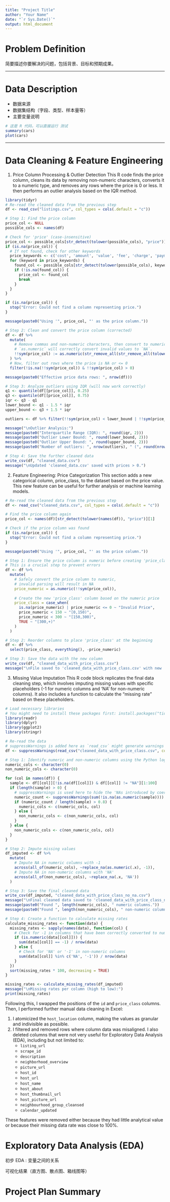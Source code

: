 ```yaml
---
title: "Project Title"
author: "Your Name"
date: "`r Sys.Date()`"
output: html_document
---
```


# Problem Definition

简要描述你要解决的问题，包括背景、目标和预期成果。

---

# Data Description

- 数据来源
- 数据集结构（字段、类型、样本量等）
- 主要变量说明

```r
# 这是 R 代码，可以直接运行 测试
summary(cars)
plot(cars)
```
---

# Data Cleaning & Feature Engineering
1. Price Column Processing & Outlier Detection
This R code finds the price column, cleans its data by removing non-numeric characters, converts it to a numeric type, and removes any rows where the price is 0 or less. It then performs an outlier analysis based on the IQR method.
```r
library(tidyr)
# Re-read the cleaned data from the previous step
df <- read_csv("listings.csv", col_types = cols(.default = "c"))

# Step 1: Find the price column
price_col <- NULL
possible_cols <- names(df)

# Check for 'price' (case-insensitive)
price_col <- possible_cols[str_detect(tolower(possible_cols), "price")][1]
if (is.na(price_col)) {
  # If not found, check for other keywords
  price_keywords <- c('cost', 'amount', 'value', 'fee', 'charge', 'payment')
  for (keyword in price_keywords) {
    found_col <- possible_cols[str_detect(tolower(possible_cols), keyword)][1]
    if (!is.na(found_col)) {
      price_col <- found_col
      break
    }
  }
}

if (is.na(price_col)) {
  stop("Error: Could not find a column representing price.")
}

message(paste0("Using '", price_col, "' as the price column."))

# Step 2: Clean and convert the price column (corrected)
df <- df %>%
  mutate(
    # Remove commas and non-numeric characters, then convert to numeric.
    # `as.numeric` will correctly convert invalid values to `NA`.
    !!sym(price_col) := as.numeric(str_remove_all(str_remove_all(tolower(!!sym(price_col)), ","), "[^\\d.-]"))
  ) %>%
  # Now, filter out rows where the price is NA or <= 0
  filter(!is.na(!!sym(price_col)) & !!sym(price_col) > 0)

message(paste0("Effective price data rows: ", nrow(df)))

# Step 3: Analyze outliers using IQR (will now work correctly)
q1 <- quantile(df[[price_col]], 0.25)
q3 <- quantile(df[[price_col]], 0.75)
iqr <- q3 - q1
lower_bound <- q1 - 1.5 * iqr
upper_bound <- q3 + 1.5 * iqr

outliers <- df %>% filter(!!sym(price_col) < lower_bound | !!sym(price_col) > upper_bound)

message("\nOutlier Analysis:")
message(paste0("Interquartile Range (IQR): ", round(iqr, 2)))
message(paste0("Outlier Lower Bound: ", round(lower_bound, 2)))
message(paste0("Outlier Upper Bound: ", round(upper_bound, 2)))
message(paste0("Number of outliers: ", nrow(outliers), " (", round(nrow(outliers) / nrow(df) * 100, 2), "% of data)"))

# Step 4: Save the further cleaned data
write_csv(df, "cleaned_data.csv")
message("\nUpdated 'cleaned_data.csv' saved with prices > 0.")

```
2. Feature Engineering: Price Categorization
This section adds a new categorical column, price_class, to the dataset based on the price value. This new feature can be useful for further analysis or machine learning models.
```r
# Re-read the cleaned data from the previous step
df <- read_csv("cleaned_data.csv", col_types = cols(.default = "c"))

# Find the price column again
price_col <- names(df)[str_detect(tolower(names(df)), "price")][1]

# Check if the price column was found
if (is.na(price_col)) {
  stop("Error: Could not find a column representing price.")
}

message(paste0("Using '", price_col, "' as the price column."))

# Step 1: Ensure the price column is numeric before creating 'price_class'
# This is a crucial step to prevent errors
df <- df %>%
  mutate(
    # Safely convert the price column to numeric,
    # invalid parsing will result in NA
    price_numeric = as.numeric(!!sym(price_col)),
    
    # Create the new 'price_class' column based on the numeric price
    price_class = case_when(
      is.na(price_numeric) | price_numeric <= 0 ~ "Invalid Price",
      price_numeric < 150 ~ "[0,150)",
      price_numeric < 300 ~ "[150,300)",
      TRUE ~ "[300,+)"
    )
  )

# Step 2: Reorder columns to place 'price_class' at the beginning
df <- df %>%
  select(price_class, everything(), -price_numeric)

# Step 3: Save the data with the new column
write_csv(df, "cleaned_data_with_price_class.csv")
message("\nFile saved to 'cleaned_data_with_price_class.csv' with new 'price_class' column.")

```
3. Missing Value Imputation
This R code block replicates the final data cleaning step, which involves imputing missing values with specific placeholders (-1 for numeric columns and 'NA' for non-numeric columns). It also includes a function to calculate the "missing rate" based on these placeholders.
```r
# Load necessary libraries
# You might need to install these packages first: install.packages("tidyverse")
library(readr)
library(dplyr)
library(ggplot2)
library(stringr)

# Re-read the data
# suppressWarnings is added here as `read_csv` might generate warnings
df <- suppressWarnings(read_csv("cleaned_data_with_price_class.csv", col_types = cols(.default = "c")))

# Step 1: Identify numeric and non-numeric columns using the Python logic
numeric_cols <- character(0)
non_numeric_cols <- character(0)

for (col in names(df)) {
  sample <- df[[col]][!is.na(df[[col]]) & df[[col]] != "NA"][1:100]
  if (length(sample) > 0) {
    # suppressWarnings is used here to hide the 'NAs introduced by coercion' warnings
    numeric_count <- suppressWarnings(sum(!is.na(as.numeric(sample))))
    if (numeric_count / length(sample) > 0.8) {
      numeric_cols <- c(numeric_cols, col)
    } else {
      non_numeric_cols <- c(non_numeric_cols, col)
    }
  } else {
    non_numeric_cols <- c(non_numeric_cols, col)
  }
}

# Step 2: Impute missing values
df_imputed <- df %>%
  mutate(
    # Impute NA in numeric columns with -1
    across(all_of(numeric_cols), ~replace_na(as.numeric(.x), -1)),
    # Impute NA in non-numeric columns with 'NA'
    across(all_of(non_numeric_cols), ~replace_na(.x, 'NA'))
  )

# Step 3: Save the final cleaned data
write_csv(df_imputed, "cleaned_data_with_price_class_no_na.csv")
message("\nFinal cleaned data saved to 'cleaned_data_with_price_class_no_na.csv'.")
message(paste0("Found ", length(numeric_cols), " numeric columns."))
message(paste0("Found ", length(non_numeric_cols), " non-numeric columns."))

# Step 4: Create a function to calculate missing rates
calculate_missing_rates <- function(data) {
  missing_rates <- sapply(names(data), function(col) {
    # Check for -1 in columns that have been correctly converted to numeric
    if (is.numeric(data[[col]])) {
      sum(data[[col]] == -1) / nrow(data)
    } else {
      # Check for 'NA' or '-1' in non-numeric columns
      sum(data[[col]] %in% c('NA', '-1')) / nrow(data)
    }
  })
  sort(missing_rates * 100, decreasing = TRUE)
}

missing_rates <- calculate_missing_rates(df_imputed)
message("\nMissing rates per column (high to low):")
print(missing_rates)
```
Following this, I swapped the positions of the `id` and `price_class` columns. Then, I performed further manual data cleaning in Excel:

1.  I atomicized the `host_location` column, making the values as granular and indivisible as possible.
2.  I filtered and removed rows where column data was misaligned. I also deleted columns that were not very useful for Exploratory Data Analysis (EDA), including but not limited to:
    * `listing_url`
    * `scrape_id`
    * `description`
    * `neighborhood_overview`
    * `picture_url`
    * `host_id`
    * `host_url`
    * `host_name`
    * `host_about`
    * `host_thumbnail_url`
    * `host_picture_url`
    * `neighbourhood_group_cleansed`
    * `calendar_updated`

These features were removed either because they had little analytical value or because their missing data rate was close to 100%.

# Exploratory Data Analysis (EDA)
初步 EDA : 变量之间的关系

可视化结果（直方图、散点图、箱线图等）

# Project Plan Summary
